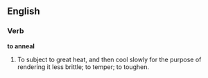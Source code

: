 ==English==

===Verb===

'''to anneal'''

#To subject to great heat, and then cool slowly for the purpose of rendering it less brittle; to temper; to toughen.